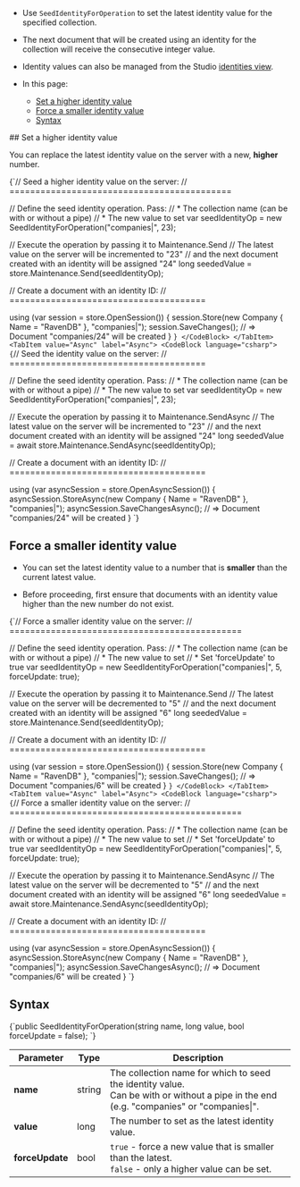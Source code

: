 
<Admonition type="note" title="">

* Use `SeedIdentityForOperation` to set the latest identity value for the specified collection.
  
* The next document that will be created using an identity for the collection will receive the consecutive integer value.

* Identity values can also be managed from the Studio [identities view](../../../../studio/database/documents/identities-view.mdx).

* In this page:
  * [Set a higher identity value](../../../../client-api/operations/maintenance/identities/seed-identity.mdx#set-a-higher-identity-valure)
  * [Force a smaller identity value](../../../../client-api/operations/maintenance/identities/seed-identity.mdx#force-a-smaller-identity-value)
  * [Syntax](../../../../client-api/operations/maintenance/identities/seed-identity.mdx#syntax)

</Admonition>
## Set a higher identity value 

You can replace the latest identity value on the server with a new, __higher__ number. 
 

<Tabs groupId='languageSyntax'>
<TabItem value="Sync" label="Sync">
<CodeBlock language="csharp">
{`// Seed a higher identity value on the server:
// ===========================================

// Define the seed identity operation. Pass:
//   * The collection name (can be with or without a pipe)
//   * The new value to set
var seedIdentityOp = new SeedIdentityForOperation("companies|", 23);

// Execute the operation by passing it to Maintenance.Send
// The latest value on the server will be incremented to "23"
// and the next document created with an identity will be assigned "24"
long seededValue = store.Maintenance.Send(seedIdentityOp);

// Create a document with an identity ID:
// ======================================

using (var session = store.OpenSession())
{ 
    session.Store(new Company { Name = "RavenDB" }, "companies|");
    session.SaveChanges();
    // => Document "companies/24" will be created
}
`}
</CodeBlock>
</TabItem>
<TabItem value="Async" label="Async">
<CodeBlock language="csharp">
{`// Seed the identity value on the server:
// ======================================

// Define the seed identity operation. Pass:
//   * The collection name (can be with or without a pipe)
//   * The new value to set
var seedIdentityOp = new SeedIdentityForOperation("companies|", 23);

// Execute the operation by passing it to Maintenance.SendAsync
// The latest value on the server will be incremented to "23"
// and the next document created with an identity will be assigned "24"
long seededValue = await store.Maintenance.SendAsync(seedIdentityOp);

// Create a document with an identity ID:
// ======================================

using (var asyncSession = store.OpenAsyncSession())
{ 
    asyncSession.StoreAsync(new Company { Name = "RavenDB" }, "companies|");
    asyncSession.SaveChangesAsync();
    // => Document "companies/24" will be created
}
`}
</CodeBlock>
</TabItem>
</Tabs>



## Force a smaller identity value 

* You can set the latest identity value to a number that is __smaller__ than the current latest value.

* Before proceeding, first ensure that documents with an identity value higher than the new number do not exist.

<Tabs groupId='languageSyntax'>
<TabItem value="Sync" label="Sync">
<CodeBlock language="csharp">
{`// Force a smaller identity value on the server:
// =============================================

// Define the seed identity operation. Pass:
//   * The collection name (can be with or without a pipe)
//   * The new value to set
//   * Set 'forceUpdate' to true
var seedIdentityOp = new SeedIdentityForOperation("companies|", 5, forceUpdate: true);

// Execute the operation by passing it to Maintenance.Send
// The latest value on the server will be decremented to "5"
// and the next document created with an identity will be assigned "6"
long seededValue = store.Maintenance.Send(seedIdentityOp);

// Create a document with an identity ID:
// ======================================

using (var session = store.OpenSession())
{ 
    session.Store(new Company { Name = "RavenDB" }, "companies|");
    session.SaveChanges();
    // => Document "companies/6" will be created
}
`}
</CodeBlock>
</TabItem>
<TabItem value="Async" label="Async">
<CodeBlock language="csharp">
{`// Force a smaller identity value on the server:
// =============================================

// Define the seed identity operation. Pass:
//   * The collection name (can be with or without a pipe)
//   * The new value to set
//   * Set 'forceUpdate' to true
var seedIdentityOp = new SeedIdentityForOperation("companies|", 5, forceUpdate: true);

// Execute the operation by passing it to Maintenance.SendAsync
// The latest value on the server will be decremented to "5"
// and the next document created with an identity will be assigned "6"
long seededValue = await store.Maintenance.SendAsync(seedIdentityOp);

// Create a document with an identity ID:
// ======================================

using (var asyncSession = store.OpenAsyncSession())
{ 
    asyncSession.StoreAsync(new Company { Name = "RavenDB" }, "companies|");
    asyncSession.SaveChangesAsync();
    // => Document "companies/6" will be created
}
`}
</CodeBlock>
</TabItem>
</Tabs>



## Syntax 

<TabItem value="syntax" label="syntax">
<CodeBlock language="csharp">
{`public SeedIdentityForOperation(string name, long value, bool forceUpdate = false);
`}
</CodeBlock>
</TabItem>

| Parameter       | Type   | Description                                                                                                                               |
|-----------------|--------|-------------------------------------------------------------------------------------------------------------------------------------------|
| __name__        | string | The collection name for which to seed the identity value.<br/>Can be with or without a pipe in the end (e.g. "companies" or "companies\|". |
| __value__       | long   | The number to set as the latest identity value.                                                                                           |
| __forceUpdate__ | bool   | `true` - force a new value that is smaller than the latest.<br/>`false` - only a higher value can be set.                                  |




